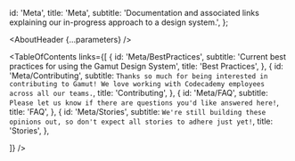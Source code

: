 

  id: 'Meta',
  title: 'Meta',
  subtitle:
    'Documentation and associated links explaining our in-progress approach to a design system.',
};

<Meta title="Meta" />

<AboutHeader {...parameters} />

<TableOfContents
  links={[
    {
      id: 'Meta/BestPractices',
      subtitle: 'Current best practices for using the Gamut Design System',
      title: 'Best Practices',
    },
    {
      id: 'Meta/Contributing',
      subtitle: `Thanks so much for being interested in contributing to Gamut! We love working with Codecademy employees across all our teams.`,
      title: 'Contributing',
    },
    {
      id: 'Meta/FAQ',
      subtitle: `Please let us know if there are questions you'd like answered here!`,
      title: 'FAQ',
    },
    {
      id: 'Meta/Stories',
      subtitle: `We're still building these opinions out, so don't expect all stories to adhere just yet!`,
      title: 'Stories',
    },

]}
/>
